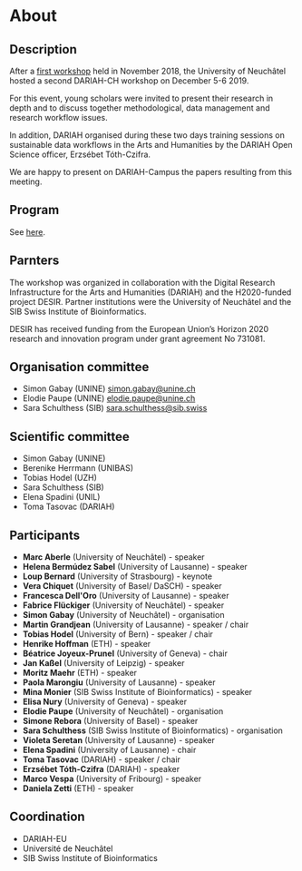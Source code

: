 # About

## Description

After a [first workshop](https://www.unine.ch/dariah-ch/home.html) held in
November 2018, the University of Neuchâtel hosted a second DARIAH-CH workshop on
December 5-6 2019.

For this event, young scholars were invited to present their research in depth
and to discuss together methodological, data management and research workflow
issues.

In addition, DARIAH organised during these two days training sessions on
sustainable data workflows in the Arts and Humanities by the DARIAH Open Science
officer, Erzsébet Tóth-Czifra.

We are happy to present on DARIAH-Campus the papers resulting from this meeting.

## Program

See [here](https://dariah-ch-ws19.sciencesconf.org/program).

## Parnters

The workshop was organized in collaboration with the Digital Research
Infrastructure for the Arts and Humanities (DARIAH) and the H2020-funded project
DESIR. Partner institutions were the University of Neuchâtel and the SIB Swiss
Institute of Bioinformatics.

DESIR has received funding from the European Union’s Horizon 2020 research and
innovation program under grant agreement No 731081.

## Organisation committee

- Simon Gabay (UNINE) [simon.gabay@unine.ch](simon.gabay@unine.ch)
- Elodie Paupe (UNINE) [elodie.paupe@unine.ch](elodie.paupe@unine.ch)
- Sara Schulthess (SIB) [sara.schulthess@sib.swiss](sara.schulthess@sib.swiss)

## Scientific committee

- Simon Gabay (UNINE)
- Berenike Herrmann (UNIBAS)
- Tobias Hodel (UZH)
- Sara Schulthess (SIB)
- Elena Spadini (UNIL)
- Toma Tasovac (DARIAH)

## Participants

- **Marc Aberle** (University of Neuchâtel) - speaker
- **Helena Bermúdez Sabel** (University of Lausanne) - speaker
- **Loup Bernard** (University of Strasbourg) - keynote
- **Vera Chiquet** (University of Basel/ DaSCH) - speaker
- **Francesca Dell'Oro** (University of Lausanne) - speaker
- **Fabrice Flückiger** (University of Neuchâtel) - speaker
- **Simon Gabay** (University of Neuchâtel) - organisation
- **Martin Grandjean** (University of Lausanne) - speaker / chair
- **Tobias Hodel** (University of Bern) - speaker / chair
- **Henrike Hoffman** (ETH) - speaker
- **Béatrice Joyeux-Prunel** (University of Geneva) - chair
- **Jan Kaßel** (University of Leipzig) - speaker
- **Moritz Maehr** (ETH) - speaker
- **Paola Marongiu** (University of Lausanne) - speaker
- **Mina Monier** (SIB Swiss Institute of Bioinformatics) - speaker
- **Elisa Nury** (University of Geneva) - speaker
- **Elodie Paupe** (University of Neuchâtel) - organisation
- **Simone Rebora** (University of Basel) - speaker
- **Sara Schulthess** (SIB Swiss Institute of Bioinformatics) - organisation
- **Violeta Seretan** (University of Lausanne) - speaker
- **Elena Spadini** (University of Lausanne) - chair
- **Toma Tasovac** (DARIAH) - speaker / chair
- **Erzsébet Tóth-Czifra** (DARIAH) - speaker
- **Marco Vespa** (University of Fribourg) - speaker
- **Daniela Zetti** (ETH) - speaker

## Coordination

- DARIAH-EU
- Université de Neuchâtel
- SIB Swiss Institute of Bioinformatics
